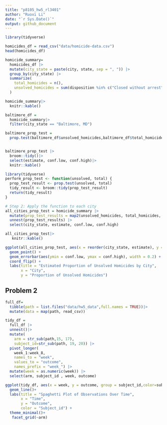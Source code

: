 ```yaml
---
title: "p8105_hw5_rl3401"
author: "Ruoxi Li"
date: "`r Sys.Date()`"
output: github_document
---
```


```r
library(tidyverse)
```

```r
homicides_df = read_csv("data/homicide-data.csv") 
head(homicides_df)

```

```r
homicide_summary=
  homicides_df |> 
  mutate(city_state = paste(city, state, sep = ", ")) |> 
  group_by(city_state) |> 
  summarize(
    total_homicides = n(),
    unsolved_homicides = sum(disposition %in% c("Closed without arrest", "Open/No arrest"))
  )

homicide_summary|>
  knitr::kable()
```

```r
baltimore_df =
  homicide_summary|>
  filter(city_state == "Baltimore, MD")

baltimore_prop_test =
  prop.test(baltimore_df$unsolved_homicides,baltimore_df$total_homicides)


baltimore_prop_test |>
  broom::tidy()|>
  select(estimate, conf.low, conf.high)|>
  knitr::kable()
```

```r
library(tidyverse)
perform_prop_test <- function(unsolved, total) {
  prop_test_result <- prop.test(unsolved, total)
  tidy_result <- broom::tidy(prop_test_result)
  return(tidy_result)
}

# Step 2: Apply the function to each city
all_cities_prop_test = homicide_summary |>
  mutate(prop_test_results = map2(unsolved_homicides, total_homicides, ~perform_prop_test(.x, .y))) |>
  unnest(prop_test_results) |>
  select(city_state, estimate, conf.low, conf.high)

all_cities_prop_test|>
   knitr::kable()
```

```r
ggplot(all_cities_prop_test, aes(x = reorder(city_state, estimate), y = estimate)) +
  geom_point() +
  geom_errorbar(aes(ymin = conf.low, ymax = conf.high), width = 0.2) +
  coord_flip() +
  labs(title = "Estimated Proportion of Unsolved Homicides by City",
       x = "City",
       y = "Proportion of Unsolved Homicides")
```


## Problem 2


```r
full_df=
  tibble(path = list.files("data/hw5_data",full.names = TRUE))|>
  mutate(data = map(path, read_csv))
```

```r
tidy_df = 
  full_df |>
  unnest()|>
  mutate(
    arm = str_sub(path,15, 17),
    subject_id=str_sub(path, 19, 20)) |>
  pivot_longer(
    week_1:week_8,
    names_to = "week",
    values_to = "outcome",
    names_prefix = "week_") |>
  mutate(week = as.numeric(week)) |>
  select(arm, subject_id , week, outcome)
```

```r
ggplot(tidy_df, aes(x = week, y = outcome, group = subject_id,color=subject_id))+
  geom_line()+
  labs(title = "Spaghetti Plot of Observations Over Time",
       x = "Time",
       y = "Outcome",
       color = "Subject_id") +
  theme_minimal()+
   facet_grid(~arm) 
```